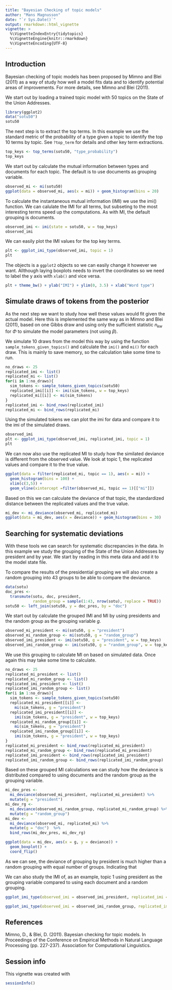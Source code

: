 ```yaml
---
title: "Bayesian Checking of topic models"
author: "Mans Magnusson"
date: "`r Sys.Date()`"
output: rmarkdown::html_vignette
vignette: >
  %\VignetteIndexEntry{tidytopics}
  %\VignetteEngine{knitr::rmarkdown}
  %\VignetteEncoding{UTF-8}
---
```


## Introduction

Bayesian checking of topic models has been proposed by Mimno and Blei (2011) as a way of study how well a model fits data and to identify potential areas of improvements. For more details, see Mimno and Blei (2011).

We start out by loading a trained topic model with 50 topics on the State of the Union Addresses.

```r
library(ggplot2)
data("sotu50")
sotu50
```

The next step is to extract the top terms. In this example we use the standard metric of the probability of a type given a topic to identify the top 10 terms by topic. See `?top_term` for details and other key term extractions. 

```r
top_keys <- top_terms(sotu50, "type_probability")
top_keys
```

We start out by calculate the mutual information between types and documents for each topic. The default is to use documents as grouping variable.

```r
observed_mi <- mi(sotu50)
ggplot(data = observed_mi, aes(x = mi)) + geom_histogram(bins = 20)
```

To calculate the instantaneous mutual information (IMI) we use the imi() function. We can calulate the IMI for all terms, but subseting to the most interesting terms speed up the computations. As with MI, the default grouping is documents.

```r
observed_imi <- imi(state = sotu50, w = top_keys)
observed_imi
```

We can easily plot the IMI values for the top key terms.

```r
plt <- ggplot_imi_type(observed_imi, topic = 1)
plt
```


The objects is a `ggplot2` objects so we can easily change it however we want. Allthough laying boxplots needs to invert the coordinates so we need to label the y axis with `xlab()` and vice versa.

```r
plt + theme_bw() + ylab("IMI") + ylim(0, 3.5) + xlab("Word type")
```


## Simulate draws of tokens from the posterior

As the next step we want to study how well these values would fit given the actual model. Here this is implemented the same way as in Mimno and Blei (2011), based on one Gibbs draw and using only the sufficient statistic $n_{kw}$ for $\Phi$ to simulate the model parameters (not using $\beta$).

We simulate 10 draws from the model this way by using the function `sample_tokens_given_topics()` and calculate the `imi()` and `mi()` for each draw. This is mainly to save memory, so the calculation take some time to run.

```r
no_draws <- 25
replicated_imi <- list()
replicated_mi <- list()
for(i in 1:no_draws){
  sim_tokens <- sample_tokens_given_topics(sotu50)
  replicated_imi[[i]] <- imi(sim_tokens, w = top_keys)
  replicated_mi[[i]] <- mi(sim_tokens)
}
replicated_imi <- bind_rows(replicated_imi)
replicated_mi <- bind_rows(replicated_mi)
```

Using the simulated tokens we can plot the imi for data and compare it to the imi of the simulated draws.

```r
observed_imi
plt <- ggplot_imi_type(observed_imi, replicated_imi, topic = 1)
plt
```

We can now also use the replicated MI to study how the similated deviance is different from the observed value. We look at topic 1, the replicated values and compare it to the true value.

```r
ggplot(data = filter(replicated_mi, topic == 1), aes(x = mi)) +
  geom_histogram(bins = 100) + 
  xlim(c(3,5)) + 
  geom_vline(xintercept =filter(observed_mi, topic == 1)[["mi"]])
```

Based on this we can calculate the deviance of that topic, the standardized distance between the replicated values and the true value.  

```r
mi_dev <- mi_deviance(observed_mi, replicated_mi)
ggplot(data = mi_dev, aes(x = deviance)) + geom_histogram(bins = 30)
```

## Searching for systematic deviations

With these tools we can search for systematic discrepancies in the data. In this example we study the grouping of the State of the Union Addresses by president and by year. We start by reading in this meta data and add it to the model state file. 

To compare the results of the presidential grouping we will also create a random grouping into 43 groups to be able to compare the deviance. 

```r
data(sotu)
doc_pres <- 
  transmute(sotu, doc, president, 
            random_group = sample(1:43, nrow(sotu), replace = TRUE))
sotu50 <- left_join(sotu50, y = doc_pres, by = "doc")
```

We start out by calculate the grouped IMI and MI by using presidents and the random group as the grouping variable $g$. 

```r
observed_mi_president <- mi(sotu50, g = "president")
observed_mi_random_group <- mi(sotu50, g = "random_group")
observed_imi_president <- imi(sotu50, g = "president", w = top_keys)
observed_imi_random_group <- imi(sotu50, g = "random_group", w = top_keys)
```

We use this grouping to calculate MI on based on simulated data. Once again this may take some time to calculate.

```r
no_draws <- 25
replicated_mi_president <- list()
replicated_mi_random_group <- list()
replicated_imi_president <- list()
replicated_imi_random_group <- list()
for(i in 1:no_draws){
  sim_tokens <- sample_tokens_given_topics(sotu50)
  replicated_mi_president[[i]] <- 
    mi(sim_tokens, g = "president")
  replicated_imi_president[[i]] <- 
    imi(sim_tokens, g = "president", w = top_keys)
  replicated_mi_random_group[[i]] <- 
    mi(sim_tokens, g = "president")
  replicated_imi_random_group[[i]] <- 
    imi(sim_tokens, g = "president", w = top_keys)
}
replicated_mi_president <- bind_rows(replicated_mi_president)
replicated_mi_random_group <- bind_rows(replicated_mi_president)
replicated_imi_president <- bind_rows(replicated_imi_president)
replicated_imi_random_group <- bind_rows(replicated_imi_random_group)
```

Based on these grouped MI calculations we can study how the deviance is distributed compared to using documents and the random group as the grouping variable.

```r
mi_dev_pres <- 
  mi_deviance(observed_mi_president, replicated_mi_president) %>%
  mutate(g = "president")
mi_dev_rg <- 
  mi_deviance(observed_mi_random_group, replicated_mi_random_group) %>%
  mutate(g = "random_group")
mi_dev <- 
  mi_deviance(observed_mi, replicated_mi) %>%
  mutate(g = "doc")  %>%
  bind_rows(mi_dev_pres, mi_dev_rg)

ggplot(data = mi_dev, aes(x = g, y = deviance)) + 
  geom_boxplot() + 
  coord_flip()
```

As we can see, the deviance of grouping by president is much higher than a random grouping with equal number of groups. Indicating that

We can also study the IMI of, as an example, topic 1 using president as the grouping variable compared to using each document and a random grouping. 

```r
ggplot_imi_type(observed_imi = observed_imi_president, replicated_imi = replicated_imi_president, topic = 1)

ggplot_imi_type(observed_imi = observed_imi_random_group, replicated_imi = replicated_imi_random_group, topic = 1)
```




## References

Mimno, D., & Blei, D. (2011). Bayesian checking for topic models. In Proceedings of the Conference on Empirical Methods in Natural Language Processing (pp. 227-237). Association for Computational Linguistics.


## Session info

This vignette was created with

```r
sessionInfo()
```
